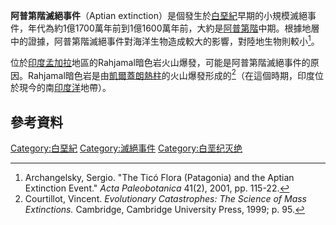 '''阿普第階滅絕事件'''（Aptian extinction）是個發生於[[白堊紀|白堊紀]]早期的小規模滅絕事件，年代為約1億1700萬年前到1億1600萬年前，大約是[[阿普第階|阿普第階]]中期。根據地層中的證據，阿普第階滅絕事件對海洋生物造成較大的影響，對陸地生物則較小<ref>Archangelsky, Sergio. "The Ticó Flora (Patagonia) and the Aptian Extinction Event." ''Acta Paleobotanica'' 41(2), 2001, pp. 115-22.</ref>。

位於[[印度|印度]][[孟加拉|孟加拉]]地區的Rahjamal暗色岩火山爆發，可能是阿普第階滅絕事件的原因。Rahjamal暗色岩是由[[凱爾蓋朗群島|凱爾蓋朗]][[熱柱|熱柱]]的火山爆發形成的<ref>Courtillot, Vincent. ''Evolutionary Catastrophes: The Science of Mass Extinctions.'' Cambridge, Cambridge University Press, 1999; p. 95.</ref>（在這個時期，印度位於現今的南[[印度洋|印度洋]]地帶）。

== 參考資料 ==
<references/>

{{paleo-stub}}
{{滅絕事件}}

[[Category:白堊紀|Category:白堊紀]]
[[Category:滅絕事件|Category:滅絕事件]]
[[Category:白垩纪灭绝|Category:白垩纪灭绝]]